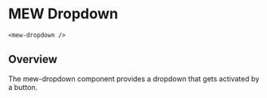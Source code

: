 

# MEW Dropdown
`<mew-dropdown />`

## Overview
The mew-dropdown component provides a dropdown that gets activated by a button.
<Props of={MewDropdown} />
<Preview><Story id="mewdropdown--mew-dropdown" /></Preview>

